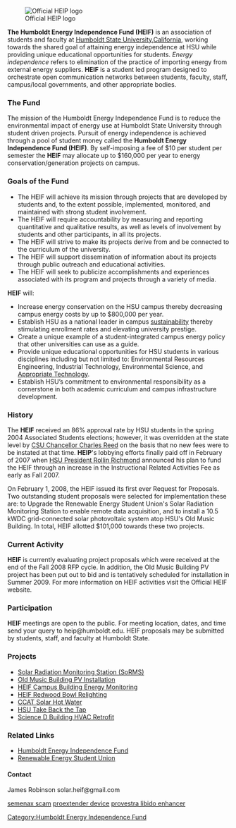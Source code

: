 [[Image:heiplogosmall.png|thumb|right|Official HEIP logo]]

'''The Humboldt Energy Independence Fund (HEIF)''' is an association of students and faculty at [[Wikipedia:Humboldt State University|Humboldt State University]],[[Wikipedia:California|California]], working towards the shared goal of attaining energy independence at HSU while providing unique educational opportunities for students. ''Energy independence'' refers to elimination of the practice of importing energy from external energy suppliers. '''HEIF''' is  a student led program designed to orchestrate open communication networks between students, faculty, staff, campus/local governments, and other appropriate bodies.

===The Fund===
The mission of the Humboldt Energy Independence Fund is to reduce the environmental impact of energy use at Humboldt State University through student driven projects.
Pursuit of energy independence is achieved through a pool of student money called the '''Humboldt Energy Independence Fund (HEIF)'''. By self-imposing a fee of $10 per student per semester the '''HEIF''' may allocate up to $160,000 per year to energy conservation/generation projects on campus. 

===Goals of the Fund===

*The HEIF will achieve its mission through projects that are developed by students and, to the extent possible, implemented, monitored, and maintained with strong student involvement.
*The HEIF will require accountability by measuring and reporting quantitative and qualitative results, as well as levels of involvement by students and other participants, in all its projects.
*The HEIF will strive to make its projects derive from and be connected to the curriculum of the university.
*The HEIF will support dissemination of information about its projects through public outreach and educational activities.
*The HEIF will seek to publicize accomplishments and experiences associated with its program and projects through a variety of media.

'''HEIF''' will:
*Increase energy conservation on the HSU campus thereby decreasing campus energy costs by up to $800,000 per year.
*Establish HSU as a national leader in campus [[sustainability]] thereby stimulating enrollment rates and elevating university prestige.
*Create a unique example of a student-integrated campus energy policy that other universities can use as a guide.
*Provide unique educational opportunities for HSU students in various disciplines including but not limited to: Environmental Resources Engineering, Industrial Technology, Environmental Science, and [[Appropriate Technology]].
*Establish HSU’s commitment to environmental responsibility as a cornerstone in both academic curriculum and campus infrastructure development.

===History===
The ''' HEIF''' received an 86% approval rate by HSU students in the spring 2004 Associated Students elections; however, it was overridden at the state level by [[Wikipedia:Charles B. Reed|CSU Chancellor Charles Reed]] on the basis that no new fees were to be instated at that time. '''HEIP''''s lobbying efforts finally paid off in February of 2007 when [[Wikipedia:Rollin C. Richmond|HSU President Rollin Richmond]] announced his plan to fund the HEIF through an increase in the Instructional Related Activities Fee as early as Fall 2007.

On February 1, 2008, the HEIF issued its first ever Request for Proposals. Two outstanding student proposals were selected for implementation these are: to Upgrade the Renewable Energy Student Union's Solar Radiation Monitoring Station to enable remote data acquisition, and to install a 10.5 kWDC grid-connected solar photovoltaic system atop HSU's Old Music Building. In total, HEIF allotted $101,000 towards these two projects.

===Current Activity===

'''HEIF''' is currently evaluating project proposals which were received at the end of the Fall 2008 RFP cycle. In addition, the Old Music Building PV project has been put out to bid and is tentatively scheduled for installation in Summer 2009. For more information on HEIF activities visit the Official HEIF website.

===Participation===
'''HEIF''' meetings are open to the public. For meeting location, dates, and time send your query to heip@humboldt.edu. HEIF proposals may be submitted by students, staff, and faculty at Humboldt State.

===Projects===
*[[HEIF_Solar_Monitoring_System|Solar Radiation Monitoring Station (SoRMS)]]
*[[HEIF_music_building_PV_system_a|Old Music Building PV Installation]]
*[[HEIF_campus_energy_monitoring|HEIF Campus Building Energy Monitoring]]
*[[HEIF_Redwood_Bowl_lighting|HEIF Redwood Bowl Relighting]]
*[[HEIF_CCAT_solar_hotwater_system|CCAT Solar Hot Water]]
*[[HEIF_Take_Back_the_Tap|HSU Take Back the Tap]]
*[[HEIF_Science_D_retrofit|Science D Building HVAC Retrofit]]

===Related Links===
*[http://www.humboldt.edu/~heif Humboldt Energy Independence Fund]
*[http://www.humboldt.edu/~resu/ Renewable Energy Student Union]

====Contact====
James Robinson solar.heif@gmail.com

[[Category:Humboldt Energy Independence Fund]]


[http://blogs.rediff.com/chingsquines/2010/08/17/semenax-reviews-is-semenax-a-scam/ semenax scam]
[http://blogs.rediff.com/chingsquines/2010/08/17/proextender-reviews-is-proextender-a-scam/ proextender device]
[http://blogs.rediff.com/chingsquines/2010/08/17/provestra-reviews-is-provestra-a-scam/ provestra libido enhancer]
